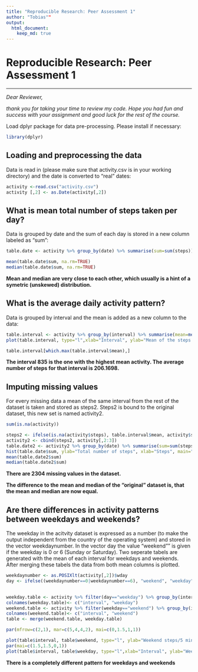 ```yaml
---
title: "Reproducible Research: Peer Assessment 1"
author: "Tobias""
output: 
  html_document:
    keep_md: true
---
```

# Reproducible Research: Peer Assessment 1

---
*Dear Reviewer,*

*thank you for taking your time to review my code. Hope you had fun and success with your assignment and good luck for the rest of the course.*


Load dplyr package for data pre-processing. Please install if necessary:
```r
library(dplyr)
```

## Loading and preprocessing the data
Data is read in (please make sure that activity.csv is in your working directory) and the date is converted to "real" dates:
```r
activity <-read.csv("activity.csv")
activity [,2] <- as.Date(activity[,2])
```


## What is mean total number of steps taken per day?
Data is grouped by date and the sum of each day is stored in a new column labeled as "sum": 
```r
table.date <- activity %>% group_by(date) %>% summarise(sum=sum(steps)) 

mean(table.date$sum, na.rm=TRUE)
median(table.date$sum, na.rm=TRUE)
```
**Mean and median are very close to each other, which usually is a hint of a symetric (unskewed) distribution.**


## What is the average daily activity pattern?
Data is grouped by interval and the mean is added as a new column to the data:
```r
table.interval <- activity %>% group_by(interval) %>% summarise(mean=mean(steps, na.rm=TRUE))
plot(table.interval, type="l",xlab="Interval", ylab="Mean of the steps for every interval", main="Average daily activity pattern")

table.interval[which.max(table.interval$mean),]
```
**The interval 835 is the one with the highest mean activity. The average number of steps for that interval is 206.1698.**

## Imputing missing values
For every missing data a mean of the same interval from the rest of the dataset is taken and stored as steps2. Steps2 is bound to the original dataset, this new set is named activity2. 
```r
sum(is.na(activity))

steps2 <- ifelse(is.na(activity$steps), table.interval$mean, activity$steps)
activity2 <- cbind(steps2, activity[,2:3])
table.date2 <- activity2 %>% group_by(date) %>% summarise(sum=sum(steps2)) 
hist(table.date$sum, ylab="Total number of steps", xlab="Steps", main="Histogram of the total number of steps per day")
mean(table.date2$sum)
median(table.date2$sum)
```
**There are 2304 missing values in the dataset.**

**The difference to the mean and median of the "original" dataset is, that the mean and median are now equal.**

## Are there differences in activity patterns between weekdays and weekends?
The weekday in the acitvity dataset is expressed as a number (to make the output independent from the country of the operating system) and stored in the vector weekdaynumber. In the vector day the  value "weekend"" is given if the  weekday is 0 or 6 (Sunday or Saturday).
Two seperate tabels are generated with the mean of each interval for weekdays and weekends. After merging these tabels the data from both mean columns is plotted.
```r
weekdaynumber <- as.POSIXlt(activity[,2])$wday
day <- ifelse((weekdaynumber==0|weekdaynumber==6), "weekend", "weekday")

      
weekday.table <- activity %>% filter(day=="weekday") %>% group_by(interval) %>% summarise(mean=mean(steps, na.rm=TRUE))
colnames(weekday.table)<- c("interval", "weekday")
weekend.table <- activity %>% filter(weekday=="weekend") %>% group_by(interval) %>% summarise(mean=mean(steps, na.rm=TRUE))
colnames(weekend.table)<- c("interval", "weekend")
table <- merge(weekend.table, weekday.table)

par(mfrow=c(2,1), mar=c(5,4,4,2), mai=c(0,1.5,1,1))

plot(table$interval, table$weekend, type="l", ylab="Weekend steps/5 min", ylim=c(0,230), xaxt='n', main="Comparison of weekday and weekend activity")
par(mai=c(1.5,1.5,0,1))
plot(table$interval, table$weekday, type="l",xlab="Interval", ylab="Weekday steps/ 5 min", ylim=c(0,230))
```

**There is a completely different pattern for weekdays and weekends**